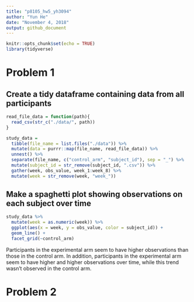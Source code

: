 ```yaml
---
title: "p8105_hw5_yh3094"
author: "Yun He"
date: "November 4, 2018"
output: github_document
---
```


```r
knitr::opts_chunk$set(echo = TRUE)
library(tidyverse)
```

# Problem 1

## Create a tidy dataframe containing data from all participants

```r
read_file_data = function(path){
  read_csv(str_c("./data/", path))
}

study_data = 
  tibble(file_name = list.files("./data")) %>% 
  mutate(data = purrr::map(file_name, read_file_data)) %>% 
  unnest() %>% 
  separate(file_name, c("control_arm", "subject_id"), sep = "_") %>% 
  mutate(subject_id = str_remove(subject_id, ".csv")) %>%
  gather(week, obs_value, week_1:week_8) %>% 
  mutate(week = str_remove(week, "week_"))
```

## Make a spaghetti plot showing observations on each subject over time

```r
study_data %>% 
  mutate(week = as.numeric(week)) %>%
  ggplot(aes(x = week, y = obs_value, color = subject_id)) +
  geom_line() +
  facet_grid(~control_arm)
```

Participants in the experimental arm seem to have higher observations than those in the control arm. In addition, participants in the experimental arm seem to have higher and higher observations over time, while this trend wasn't observed in the control arm. 

# Problem 2

## 